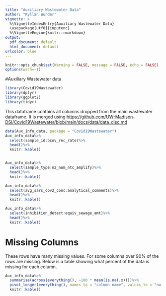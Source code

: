```yaml
---
title: "Auxiliary Wastewater Data"
author: "Kyllan Wunder"
vignette: >
  %\VignetteIndexEntry{Auxiliary Wastewater Data}
  \usepackage[utf8]{inputenc}
  %\VignetteEngine{knitr::rmarkdown}
output:
  pdf_document: default
  html_document: default
urlcolor: blue
---
```


```r
knitr::opts_chunk$set(Warning = FALSE, message = FALSE, echo = FALSE)
options(warn=-1)
```

#Auxiliary Wastewater data

```r
library(Covid19Wastewater)
library(dplyr)
library(ggplot2)
library(tidyr)
```

This dataframe contains all columns dropped from the main wastewater dataframe. It is merged using [https://github.com/UW-Madison-DSI/Covid19Wastewater/blob/main/docs/data/data_disc.md](https://github.com/UW-Madison-DSI/Covid19Wastewater/blob/main/docs/data/data_disc.md)

```r
data(Aux_info_data, package = "Covid19Wastewater")
Aux_info_data%>%
  select(sample_id:bcov_rec_rate)%>%
  head()%>%
  knitr::kable()


Aux_info_data%>%
  select(sample_type:n2_num_ntc_amplify)%>%
  head()%>%
  knitr::kable()

Aux_info_data%>%
  select(avg_sars_cov2_conc:analytical_comments)%>%
  head()%>%
  knitr::kable()

Aux_info_data%>%
  select(inhibition_detect:equiv_sewage_amt)%>%
  head()%>%
  knitr::kable()
```


# Missing Columns

These rows have many missing values. For some columns over 90% of the rows are missing. Below is a table showing what percent of the data is missing for each column.

```r
Aux_info_data%>%
  summarise(across(everything(), ~100 * mean(is.na(.x))))%>%
  pivot_longer(everything(), names_to = "column name", values_to = "na %")%>%
  knitr::kable()
```
